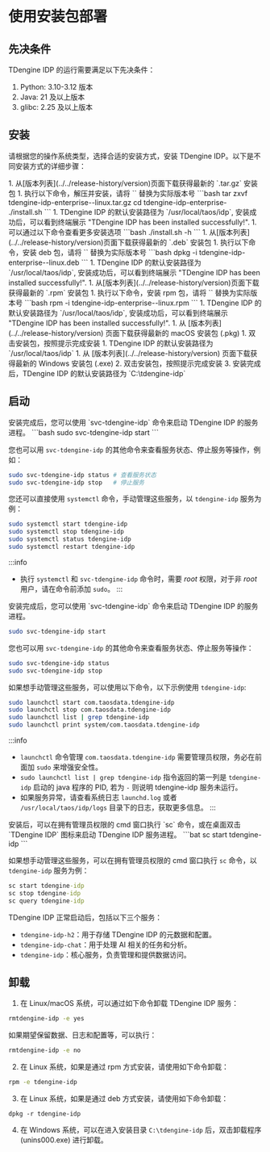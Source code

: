 
# 使用安装包部署

## 先决条件

TDengine IDP 的运行需要满足以下先决条件：
1. Python: 3.10-3.12 版本
1. Java: 21 及以上版本
1. glibc: 2.25 及以上版本

## 安装

请根据您的操作系统类型，选择合适的安装方式，安装 TDengine IDP。以下是不同安装方式的详细步骤：

<Tabs>

<TabItem label="tar.gz 安装" value="tar">
1. 从[版本列表](../../release-history/version)页面下载获得最新的 `.tar.gz` 安装包
1. 执行以下命令，解压并安装，请将 `<version>` 替换为实际版本号
   ```bash
   tar zxvf tdengine-idp-enterprise-<version>-linux.tar.gz
   cd tdengine-idp-enterprise-<version>
   ./install.sh
   ```
1. TDengine IDP 的默认安装路径为 `/usr/local/taos/idp`, 安装成功后，可以看到终端展示 "TDengine IDP has been installed successfully!".
1. 可以通过以下命令查看更多安装选项
   ```bash
   ./install.sh -h
   ```
</TabItem>

<TabItem label="deb 安装" value="deb">
1. 从[版本列表](../../release-history/version)页面下载获得最新的 `.deb` 安装包
1. 执行以下命令，安装 deb 包，请将 `<version>` 替换为实际版本号
   ```bash
   dpkg -i tdengine-idp-enterprise-<version>-linux.deb
   ```
1. TDengine IDP 的默认安装路径为 `/usr/local/taos/idp`, 安装成功后，可以看到终端展示 "TDengine IDP has been installed successfully!".
</TabItem>

<TabItem label="rpm 安装" value="rpm">
1. 从[版本列表](../../release-history/version)页面下载获得最新的 `.rpm` 安装包
1. 执行以下命令，安装 rpm 包，请将 `<version>` 替换为实际版本号
   ```bash
   rpm -i tdengine-idp-enterprise-<version>-linux.rpm
   ```
1. TDengine IDP 的默认安装路径为 `/usr/local/taos/idp`, 安装成功后，可以看到终端展示 "TDengine IDP has been installed successfully!".
</TabItem>

<TabItem label="macOS 安装" value="macos">
1. 从 [版本列表](../../release-history/version) 页面下载获得最新的 macOS 安装包 (.pkg)
1. 双击安装包，按照提示完成安装
1. TDengine IDP 的默认安装路径为 `/usr/local/taos/idp`
</TabItem>

<TabItem label="Windows 安装" value="windows">
1. 从 [版本列表](../../release-history/version) 页面下载获得最新的 Windows 安装包 (.exe)
2. 双击安装包，按照提示完成安装
3. 安装完成后，TDengine IDP 的默认安装路径为 `C:\tdengine-idp`
</TabItem>

</Tabs>

## 启动

<Tabs>

<TabItem label="Linux 系统" value="linux">
安装完成后，您可以使用 `svc-tdengine-idp` 命令来启动 TDengine IDP 的服务进程。
```bash
sudo svc-tdengine-idp start
```

您也可以用 `svc-tdengine-idp` 的其他命令来查看服务状态、停止服务等操作，例如：
```bash
sudo svc-tdengine-idp status # 查看服务状态
sudo svc-tdengine-idp stop   # 停止服务
```

您还可以直接使用 `systemctl` 命令，手动管理这些服务，以 `tdengine-idp` 服务为例：
```bash
sudo systemctl start tdengine-idp
sudo systemctl stop tdengine-idp
sudo systemctl status tdengine-idp
sudo systemctl restart tdengine-idp
```

:::info
- 执行 `systemctl` 和 `svc-tdengine-idp` 命令时，需要 _root_ 权限，对于非 _root_ 用户，请在命令前添加 `sudo`。
:::
</TabItem>

<TabItem label="macOS 系统" value="macos">
安装完成后，您可以使用 `svc-tdengine-idp` 命令来启动 TDengine IDP 的服务进程。

```bash
sudo svc-tdengine-idp start
```

您也可以用 `svc-tdengine-idp` 的其他命令来查看服务状态、停止服务等操作：
```bash
sudo svc-tdengine-idp status
sudo svc-tdengine-idp stop
```

如果想手动管理这些服务，可以使用以下命令，以下示例使用 `tdengine-idp`:
```bash
sudo launchctl start com.taosdata.tdengine-idp
sudo launchctl stop com.taosdata.tdengine-idp
sudo launchctl list | grep tdengine-idp
sudo launchctl print system/com.taosdata.tdengine-idp
```

:::info
- `launchctl` 命令管理 `com.taosdata.tdengine-idp` 需要管理员权限，务必在前面加 `sudo` 来增强安全性。
- `sudo launchctl list | grep tdengine-idp` 指令返回的第一列是 `tdengine-idp` 启动的 java 程序的 PID, 若为 `-` 则说明 tdengine-idp 服务未运行。
- 如果服务异常，请查看系统日志 `launchd.log` 或者 `/usr/local/taos/idp/logs` 目录下的日志，获取更多信息。
:::
</TabItem>

<TabItem label="Windows 系统" value="windows">
安装后，可以在拥有管理员权限的 cmd 窗口执行 `sc` 命令，或在桌面双击 `TDengine IDP` 图标来启动 TDengine IDP 服务进程。
```bat
sc start tdengine-idp
```

如果想手动管理这些服务，可以在拥有管理员权限的 cmd 窗口执行 `sc` 命令，以 `tdengine-idp` 服务为例：
```bat
sc start tdengine-idp
sc stop tdengine-idp
sc query tdengine-idp
```
</TabItem>

</Tabs>

TDengine IDP 正常启动后，包括以下三个服务：
- `tdengine-idp-h2`：用于存储 TDengine IDP 的元数据和配置。
- `tdengine-idp-chat`：用于处理 AI 相关的任务和分析。
- `tdengine-idp`：核心服务，负责管理和提供数据访问。

## 卸载

1. 在 Linux/macOS 系统，可以通过如下命令卸载 TDengine IDP 服务：
```bash
rmtdengine-idp -e yes
```
如果期望保留数据、日志和配置等，可以执行：
```bash
rmtdengine-idp -e no
```
2. 在 Linux 系统，如果是通过 rpm 方式安装，请使用如下命令卸载：
```bash
rpm -e tdengine-idp
```
3. 在 Linux 系统，如果是通过 deb 方式安装，请使用如下命令卸载：
```
dpkg -r tdengine-idp
```
4. 在 Windows 系统，可以在进入安装目录 `C:\tdengine-idp` 后，双击卸载程序 (unins000.exe) 进行卸载。
